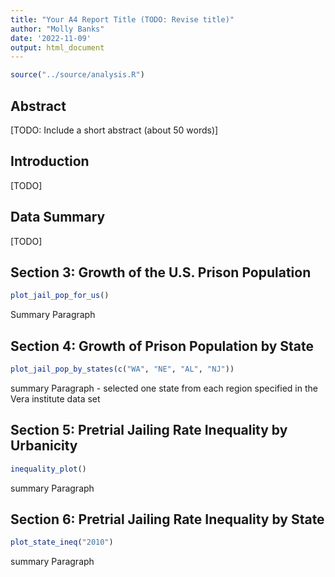 ```yaml
---
title: "Your A4 Report Title (TODO: Revise title)"
author: "Molly Banks"
date: '2022-11-09'
output: html_document
---
```


```r
source("../source/analysis.R")
```

## Abstract 
[TODO: Include a short abstract (about 50 words)]


## Introduction 
[TODO]

## Data Summary 
[TODO]

## Section 3: Growth of the U.S. Prison Population

```r
plot_jail_pop_for_us()
```
Summary Paragraph 


## Section 4: Growth of Prison Population by State
```r
plot_jail_pop_by_states(c("WA", "NE", "AL", "NJ"))
```
summary Paragraph 
- selected one state from each region specified in the Vera institute data set

## Section 5: Pretrial Jailing Rate Inequality by Urbanicity
```r
inequality_plot()
```
summary Paragraph 

## Section 6: Pretrial Jailing Rate Inequality by State
```r
plot_state_ineq("2010")
```
summary Paragraph 



